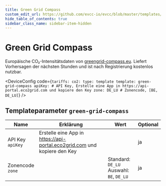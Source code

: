 ```yaml
---
title: Green Grid Compass
custom_edit_url: https://github.com/evcc-io/evcc/blob/master/templates/definition/tariff/green-grid-compass.yaml
hide_table_of_contents: true
sidebar_class_name: sidebar-item-hidden
---
```



# Green Grid Compass

<div className="device-detail-container">
  <div className="device-detail-content">
    <DeviceFeatures features="Belgien,Deutschland,Luxemburg" />

Europäische CO₂-Intensitätsdaten von [greengrid-compass.eu](https://www.greengrid-compass.eu). Liefert Vorhersagen der nächsten Stunden und ist nach Registrierung kostenlos nutzbar.


<DeviceConfig code={`tariffs:
    co2:
      type: template
      template: green-grid-compass
      apiKey: # API Key, Erstelle eine App in https://api-portal.eco2grid.com und kopiere den Key
      zone: DE_LU # Zonencode, [BE, DE_LU]`}  />
  </div>
  <div className="device-detail-icon">
    <evcc-icon
      type="tariff"
      name="green-grid-compass"
      size="400px"
      alt="Green Grid Compass"
      className="device-detail-icon-img"
    ></evcc-icon>
  </div>
</div>

## Templateparameter `green-grid-compass`

| Name | Erklärung | Wert | Optional |
|-----------|-----------|------|----------|
| API Key<br/>`apiKey` | Erstelle eine App in https://api-portal.eco2grid.com und kopiere den Key |  | ja |
| Zonencode<br/>`zone` |  | Standard: `DE_LU`<br/>Auswahl: `BE`, `DE_LU` | ja |

